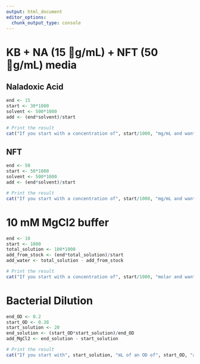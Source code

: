 ```yaml
---
output: html_document
editor_options: 
  chunk_output_type: console
---
```

# KB + NA (15 ￿g/mL) + NFT (50 ￿g/mL) media

## Naladoxic Acid

```r
end <- 15
start <- 30*1000
solvent <- 500*1000
add <- (end*solvent)/start

# Print the result
cat("If you start with a concentration of", start/1000, "mg/mL and want to achieve a final concentration of", end, "ug/mL in a", solvent/1000, "mL solution, add", add, "uL of antibiotic.")
```

## NFT

```r
end <- 50
start <- 50*1000
solvent <- 500*1000
add <- (end*solvent)/start

# Print the result
cat("If you start with a concentration of", start/1000, "mg/mL and want to achieve a final concentration of", end, "ug/mL in a", solvent/1000, "mL solution, add", add, "uL of antibiotic.")
```

# 10 mM MgCl2 buffer

```r
end <- 10
start <- 1000
total_solution <- 100*1000
add_from_stock <- (end*total_solution)/start
add_water <- total_solution - add_from_stock

# Print the result
cat("If you start with a concentration of", start/1000, "molar and want to achieve a final concentration of", end, "milimolar in a", total_solution/1000, "mL solution, add", add_from_stock, "uL of MgCl2 buffer and", add_water/1000, "mL of water")
```

# Bacterial Dilution

```r
end_OD <- 0.2
start_OD <- 0.38
start_solution <- 20
end_solution <- (start_OD*start_solution)/end_OD
add_MgCl2 <- end_solution - start_solution

# Print the result
cat("If you start with", start_solution, "mL of an OD of", start_OD, "and want to achieve a final OD of", end_OD, ", add", add_MgCl2, "mL of MgCl2 buffer.")
```